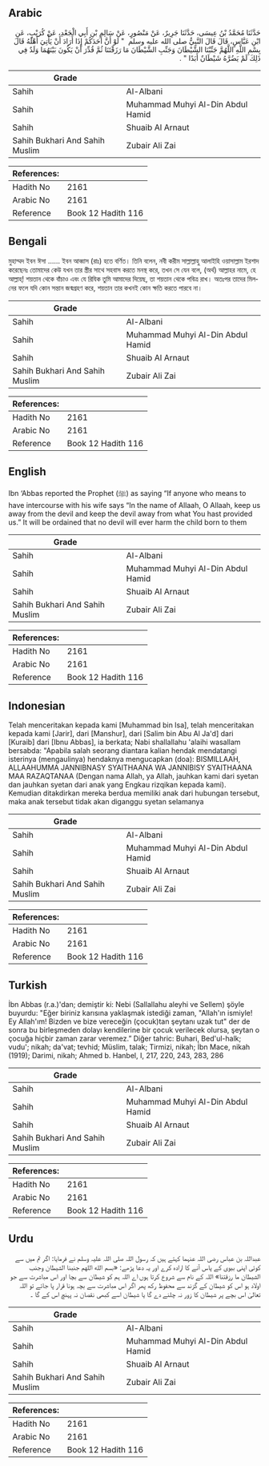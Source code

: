 ## Arabic


<div dir="rtl" lang="ar" style={{fontSize:'larger',backgroundColor:'#f8f9fa',padding:20}}>
حَدَّثَنَا مُحَمَّدُ بْنُ عِيسَى، حَدَّثَنَا جَرِيرٌ، عَنْ مَنْصُورٍ، عَنْ سَالِمِ بْنِ أَبِي الْجَعْدِ، عَنْ كُرَيْبٍ، عَنِ ابْنِ عَبَّاسٍ، قَالَ قَالَ النَّبِيُّ صلى الله عليه وسلم ‏ "‏ لَوْ أَنَّ أَحَدَكُمْ إِذَا أَرَادَ أَنْ يَأْتِيَ أَهْلَهُ قَالَ بِسْمِ اللَّهِ اللَّهُمَّ جَنِّبْنَا الشَّيْطَانَ وَجَنِّبِ الشَّيْطَانَ مَا رَزَقْتَنَا ثُمَّ قُدِّرَ أَنْ يَكُونَ بَيْنَهُمَا وَلَدٌ فِي ذَلِكَ لَمْ يَضُرَّهُ شَيْطَانٌ أَبَدًا ‏"‏ ‏.‏
</div>
<div style={{backgroundColor:'#f8f9fa',padding:20, marginBottom: 10}}><table> <thead> <tr> <th>Grade</th> <th></th> </tr> </thead> <tbody> <tr><td>Sahih</td><td>Al-Albani</td></tr><tr><td>Sahih</td><td>Muhammad Muhyi Al-Din Abdul Hamid</td></tr><tr><td>Sahih</td><td>Shuaib Al Arnaut</td></tr><tr><td>Sahih Bukhari And Sahih Muslim</td><td>Zubair Ali Zai</td></tr></tbody></table><table> <thead> <tr> <th>References:</th> <th></th> </tr> </thead> <tbody><tr><td>Hadith No</td><td>2161</td></tr><tr><td>Arabic No</td><td>2161</td></tr><tr><td>Reference</td><td>Book 12 Hadith 116</td></tr></tbody></table></div>

## Bengali


<div dir="ltr" lang="bn" style={{fontSize:'larger',backgroundColor:'#f8f9fa',padding:20}}>
মুহাম্মদ ইবন ঈসা ...... ইবন আব্বাস (রাঃ) হতে বর্ণিত। তিনি বলেন, নবী করীম সাল্লাল্লাহু আলাইহি ওয়াসাল্লাম ইরশাদ করেছেনঃ তোমাদের কেউ যখন তার স্ত্রীর সাথে সহবাস করতে মনস্থ করে, তখন সে যেন বলে, (অর্থ) আল্লাহর নামে, হে আল্লাহ্! শয়তান থেকে বাঁচাও এবং যে রিযিক তুমি আমাদের দিয়েছ, তা শয়তান থেকে পবিত্র রাখ। অতঃপর তাদের মিলনের ফলে যদি কোন সন্তান জন্মগ্রহণ করে, শয়তান তার কখনই কোন ক্ষতি করতে পারবে না।
</div>
<div style={{backgroundColor:'#f8f9fa',padding:20, marginBottom: 10}}><table> <thead> <tr> <th>Grade</th> <th></th> </tr> </thead> <tbody> <tr><td>Sahih</td><td>Al-Albani</td></tr><tr><td>Sahih</td><td>Muhammad Muhyi Al-Din Abdul Hamid</td></tr><tr><td>Sahih</td><td>Shuaib Al Arnaut</td></tr><tr><td>Sahih Bukhari And Sahih Muslim</td><td>Zubair Ali Zai</td></tr></tbody></table><table> <thead> <tr> <th>References:</th> <th></th> </tr> </thead> <tbody><tr><td>Hadith No</td><td>2161</td></tr><tr><td>Arabic No</td><td>2161</td></tr><tr><td>Reference</td><td>Book 12 Hadith 116</td></tr></tbody></table></div>

## English


<div dir="ltr" lang="en" style={{fontSize:'larger',backgroundColor:'#f8f9fa',padding:20}}>
Ibn ‘Abbas reported the Prophet (ﷺ) as saying “If anyone who means to have intercourse with his wife says “In the name of Allaah, O Allaah, keep us away from the devil and keep the devil away from what You hast provided us.” It will be ordained that no devil will ever harm the child born to them
</div>
<div style={{backgroundColor:'#f8f9fa',padding:20, marginBottom: 10}}><table> <thead> <tr> <th>Grade</th> <th></th> </tr> </thead> <tbody> <tr><td>Sahih</td><td>Al-Albani</td></tr><tr><td>Sahih</td><td>Muhammad Muhyi Al-Din Abdul Hamid</td></tr><tr><td>Sahih</td><td>Shuaib Al Arnaut</td></tr><tr><td>Sahih Bukhari And Sahih Muslim</td><td>Zubair Ali Zai</td></tr></tbody></table><table> <thead> <tr> <th>References:</th> <th></th> </tr> </thead> <tbody><tr><td>Hadith No</td><td>2161</td></tr><tr><td>Arabic No</td><td>2161</td></tr><tr><td>Reference</td><td>Book 12 Hadith 116</td></tr></tbody></table></div>

## Indonesian


<div dir="ltr" lang="id" style={{fontSize:'larger',backgroundColor:'#f8f9fa',padding:20}}>
Telah menceritakan kepada kami [Muhammad bin Isa], telah menceritakan kepada kami [Jarir], dari [Manshur], dari [Salim bin Abu Al Ja'd] dari [Kuraib] dari [Ibnu Abbas], ia berkata; Nabi shallallahu 'alaihi wasallam bersabda: "Apabila salah seorang diantara kalian hendak mendatangi isterinya (mengaulinya) hendaknya mengucapkan (doa): BISMILLAAH, ALLAAHUMMA JANNIBNASY SYAITHAANA WA JANNIBISY SYAITHAANA MAA RAZAQTANAA (Dengan nama Allah, ya Allah, jauhkan kami dari syetan dan jauhkan syetan dari anak yang Engkau rizqikan kepada kami). Kemudian ditakdirkan mereka berdua memiliki anak dari hubungan tersebut, maka anak tersebut tidak akan diganggu syetan selamanya
</div>
<div style={{backgroundColor:'#f8f9fa',padding:20, marginBottom: 10}}><table> <thead> <tr> <th>Grade</th> <th></th> </tr> </thead> <tbody> <tr><td>Sahih</td><td>Al-Albani</td></tr><tr><td>Sahih</td><td>Muhammad Muhyi Al-Din Abdul Hamid</td></tr><tr><td>Sahih</td><td>Shuaib Al Arnaut</td></tr><tr><td>Sahih Bukhari And Sahih Muslim</td><td>Zubair Ali Zai</td></tr></tbody></table><table> <thead> <tr> <th>References:</th> <th></th> </tr> </thead> <tbody><tr><td>Hadith No</td><td>2161</td></tr><tr><td>Arabic No</td><td>2161</td></tr><tr><td>Reference</td><td>Book 12 Hadith 116</td></tr></tbody></table></div>

## Turkish


<div dir="ltr" lang="tr" style={{fontSize:'larger',backgroundColor:'#f8f9fa',padding:20}}>
İbn Abbas (r.a.)'dan; demiştir ki: Nebi (Sallallahu aleyhi ve Sellem) şöyle buyurdu: "Eğer biriniz karısına yaklaşmak istediği zaman, "Allah'ın ismiyle! Ey Allah'ım! Bizden ve bize vereceğin (çocuk)tan şeytanı uzak tut" der de sonra bu birleşmeden dolayı kendilerine bir çocuk verilecek olursa, şeytan o çocuğa hiçbir zaman zarar veremez.” Diğer tahric: Buhari, Bed'ul-halk; vudu'; nikah; da'vat; tevhid; Müslim, talak; Tirmizi, nikah; İbn Mace, nikah (1919); Darimi, nikah; Ahmed b. Hanbel, I, 217, 220, 243, 283, 286
</div>
<div style={{backgroundColor:'#f8f9fa',padding:20, marginBottom: 10}}><table> <thead> <tr> <th>Grade</th> <th></th> </tr> </thead> <tbody> <tr><td>Sahih</td><td>Al-Albani</td></tr><tr><td>Sahih</td><td>Muhammad Muhyi Al-Din Abdul Hamid</td></tr><tr><td>Sahih</td><td>Shuaib Al Arnaut</td></tr><tr><td>Sahih Bukhari And Sahih Muslim</td><td>Zubair Ali Zai</td></tr></tbody></table><table> <thead> <tr> <th>References:</th> <th></th> </tr> </thead> <tbody><tr><td>Hadith No</td><td>2161</td></tr><tr><td>Arabic No</td><td>2161</td></tr><tr><td>Reference</td><td>Book 12 Hadith 116</td></tr></tbody></table></div>

## Urdu


<div dir="rtl" lang="ur" style={{fontSize:'larger',backgroundColor:'#f8f9fa',padding:20}}>
عبداللہ بن عباس رضی اللہ عنہما کہتے ہیں کہ رسول اللہ صلی اللہ علیہ وسلم نے فرمایا: اگر تم میں سے کوئی اپنی بیوی کے پاس آنے کا ارادہ کرے اور یہ دعا پڑھے: «بسم الله اللهم جنبنا الشيطان وجنب الشيطان ما رزقتنا» اللہ کے نام سے شروع کرتا ہوں اے اللہ ہم کو شیطان سے بچا اور اس مباشرت سے جو اولاد ہو اس کو شیطان کے گزند سے محفوظ رکھ پھر اگر اس مباشرت سے بچہ ہونا قرار پا جائے تو اللہ تعالیٰ اس بچے پر شیطان کا زور نہ چلنے دے گا یا شیطان اسے کبھی نقصان نہ پہنچ اس کے گا ۔
</div>
<div style={{backgroundColor:'#f8f9fa',padding:20, marginBottom: 10}}><table> <thead> <tr> <th>Grade</th> <th></th> </tr> </thead> <tbody> <tr><td>Sahih</td><td>Al-Albani</td></tr><tr><td>Sahih</td><td>Muhammad Muhyi Al-Din Abdul Hamid</td></tr><tr><td>Sahih</td><td>Shuaib Al Arnaut</td></tr><tr><td>Sahih Bukhari And Sahih Muslim</td><td>Zubair Ali Zai</td></tr></tbody></table><table> <thead> <tr> <th>References:</th> <th></th> </tr> </thead> <tbody><tr><td>Hadith No</td><td>2161</td></tr><tr><td>Arabic No</td><td>2161</td></tr><tr><td>Reference</td><td>Book 12 Hadith 116</td></tr></tbody></table></div>
